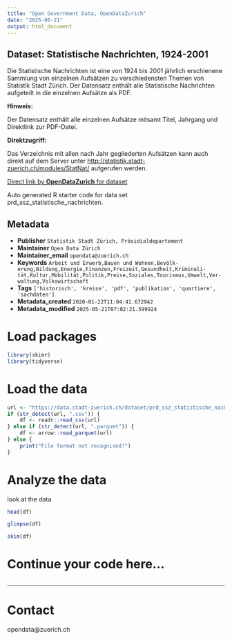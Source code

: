 ```yaml
---
title: "Open Government Data, OpenDataZurich"
date: "2025-05-21"
output: html_document
---
```


## Dataset: Statistische Nachrichten, 1924-2001


Die Statistische Nachrichten ist eine von 1924 bis 2001 jährlich erschienene Sammlung von einzelnen Aufsätzen zu verschiedensten Themen von Statistik Stadt Zürich. Der Datensatz enthält alle Statistische Nachrichten aufgeteilt in die einzelnen Aufsätze als PDF.


**Hinweis:**


Der Datensatz enthält alle einzelnen Aufsätze mitsamt Titel, Jahrgang und  Direktlink zur PDF-Datei. 


[]()

**Direktzugriff:**

Das Verzeichnis mit allen nach Jahr gegliederten Aufsätzen kann auch direkt auf dem Server unter [http://statistik.stadt-zuerich.ch/modules/StatNat/](http://statistik.stadt-zuerich.ch/modules/StatNat/) aufgerufen werden. 


[]()



[Direct link by **OpenDataZurich** for dataset](https://data.stadt-zuerich.ch/dataset/prd_ssz_statistische_nachrichten)

Auto generated R starter code for data set prd_ssz_statistische_nachrichten.

## Metadata

- **Publisher** `Statistik Stadt Zürich, Präsidialdepartement`
- **Maintainer** `Open Data Zürich`
- **Maintainer_email** `opendata@zuerich.ch`
- **Keywords** `Arbeit und Erwerb,Bauen und Wohnen,Bevölk­erung,Bildung,Energie,Finanzen,Freizeit,Ge­sund­heit,Kri­mi­na­li­tät,Kultur,Mobilität,Politik,Preise,Soziales,Tour­is­mus,Umwelt,Ver­walt­ung,​​Volks​­wirt​­schaft`
- **Tags** `['historisch', 'kreise', 'pdf', 'publikation', 'quartiere', 'sachdaten']`
- **Metadata_created** `2020-01-22T11:04:41.672942`
- **Metadata_modified** `2025-05-21T07:02:21.599924`


# Load packages

```r
library(skimr)
library(tidyverse)
```

# Load the data

```r
url <- "https://data.stadt-zuerich.ch/dataset/prd_ssz_statistische_nachrichten/download/prd_ssz_statistische_nachrichten.csv"
if (str_detect(url, ".csv")) {
    df <- readr::read_csv(url)
} else if (str_detect(url, ".parquet")) {
    df <- arrow::read_parquet(url)
} else {
    print("File format not recognised!")
}
```

# Analyze the data

look at the data
```r
head(df)
```

```r
glimpse(df)
```

```r
skim(df)
```

# Continue your code here...

```r

```

------------------------------------------------------------------------

# Contact

opendata@zuerich.ch

